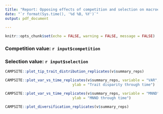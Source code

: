 ```yaml
---
title: "Report: Opposing effects of competition and selection on macroevolutionary dynamics"
date: "`r format(Sys.time(), '%d %B, %Y')`"
output: pdf_document
  
---
```


```r
knitr::opts_chunk$set(echo = FALSE, warning = FALSE, message = FALSE)
```

### Competition value: `r input$competition`

### Selection value: `r input$selection`

```r
CAMPSITE::plot_tip_trait_distribution_replicates(v$summary_reps)
```

```r
CAMPSITE::plot_var_vs_time_replicates(v$summary_reps, variable = "VAR", 
                               ylab = "Trait disparity through time")
```

```r
CAMPSITE::plot_var_vs_time_replicates(v$summary_reps, variable = "MNND", 
                               ylab = "MNND through time")
```

```r
CAMPSITE::plot_diversification_replicates(v$summary_reps)
```


